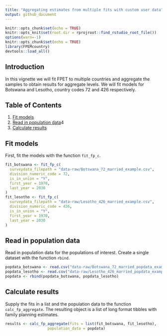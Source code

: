 ```yaml
---
title: "Aggregating estimates from multiple fits with custom user data"
output: github_document
---
```



```r
knitr::opts_chunk$set(echo = TRUE)
knitr::opts_knit$set(root.dir = rprojroot::find_rstudio_root_file())
options(warn=-1)
knitr::opts_chunk$set(echo = TRUE)
library(FPEMcountry)
devtools::load_all()
```



## Introduction
In this vignette we will fit FPET to multiple countries and aggregate the samples to obtain results for aggregate levels. We will fit models for Botswana and Lesotho, country codes 72 and 426 respectively.

## Table of Contents
1. [Fit models](#fit)
2. [Read in population data](#pop)4
3. [Calculate results](#results)

## <a name="fit"></a>
## Fit models

First, fit the models with the function `fit_fp_c`.
```r
fit_botswana <- fit_fp_c(
  surveydata_filepath = "data-raw/Botswana_72_married_example.csv",
  division_numeric_code = 72,
  is_in_union = "Y",
  first_year = 1970,
  last_year = 2030
)
fit_lesotho <- fit_fp_c(
  surveydata_filepath = "data-raw/Lesotho_426_married_example.csv",
  division_numeric_code = 426,
  is_in_union = "Y",
  first_year = 1970,
  last_year = 2030
)
```

## <a name="pop"></a>
## Read in population data

Read in population data for the populations of interest. Create a single dataset with the function `rbind`.
```r
popdata_botswana <- read.csv("data-raw/Botswana_72_married_popdata_example.csv")
popdata_lesotho <- read.csv("data-raw/Lesotho_426_married_popdata_example.csv")
popdata <- rbind(popdata_botswana, popdata_lesotho)
```

## <a name="results"></a>
## Calculate results
Supply the fits in a list and the population data to the function `calc_fp_aggregate`. The resulting object is a list of long format tibbles with family planning estimates. 
```r
results <- calc_fp_aggregate(fits = list(fit_botswana, fit_lesotho),
                   population_data = popdata)
```

